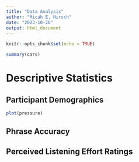 ```yaml
---
title: "Data Analysis"
author: "Micah E. Hirsch"
date: "2023-10-26"
output: html_document
---
```


```r
knitr::opts_chunk$set(echo = TRUE)
```


```r
summary(cars)
```

# Descriptive Statistics

## Participant Demographics

```r
plot(pressure)
```

## Phrase Accuracy


## Perceived Listening Effort Ratings



